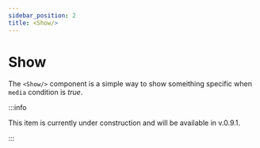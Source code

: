 ```yaml
---
sidebar_position: 2
title: <Show/>
---
```



# Show

The `<Show/>` component is a simple way to show someithing specific when `media` condition is <I>true</I>.

:::info

This item is currently under construction and will be available in v.0.9.1.

:::
